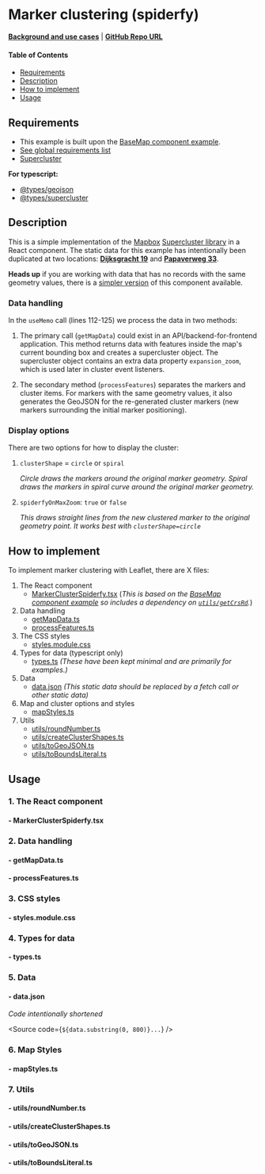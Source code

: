
<Meta of={MarkerClusterSpiderfyStories} />

# Marker clustering (spiderfy)

**[Background and use cases](../?path=/docs/marker-clustering--docs)** | **[GitHub Repo URL](https://github.com/Amsterdam/ee-react-map-demos/tree/main/src/pages/MarkerCluster)**

#### Table of Contents

- [Requirements](#requirements)
- [Description](#description)
- [How to implement](#how-to-implement)
- [Usage](#usage)

## Requirements

- This example is built upon the [BaseMap component example](../?path=/docs/react-baselayer--docs).
- [See global requirements list](../?path=/docs/global-requirements--docs)
- [Supercluster](https://www.npmjs.com/package/supercluster)

**For typescript:**

- [@types/geojson](https://www.npmjs.com/package/@types/geojson)
- [@types/supercluster](https://www.npmjs.com/package/@types/supercluster)

## Description

This is a simple implementation of the [Mapbox](https://www.mapbox.com/) [Supercluster library](https://github.com/mapbox/supercluster) in a React component. The static data for this example has intentionally been duplicated at two locations: **[Dijksgracht 19](https://data.amsterdam.nl/data/bag/nummeraanduiding/0363200000450029?center=52.3757212%2C4.9183681&term=Dijksgracht+19%2C+1019BT+Amsterdam&zoom=14)** and **[Papaverweg 33](https://data.amsterdam.nl/data/bag/nummeraanduiding/0363200000411392?center=52.3957353%2C4.9069465&term=Papaverweg+33%2C+1032KE+Amsterdam&zoom=14)**.

**Heads up** if you are working with data that has no records with the same geometry values, there is a [simpler version](../?path=/story/react-markercluster--default) of this component available.

### Data handling

In the `useMemo` call (lines 112-125) we process the data in two methods:

1. The primary call (`getMapData`) could exist in an API/backend-for-frontend application. This method returns data with features inside the map's current bounding box and creates a supercluster object. The supercluster object contains an extra data property `expansion_zoom`, which is used later in cluster event listeners.

2. The secondary method (`processFeatures`) separates the markers and cluster items. For markers with the same geometry values, it also generates the GeoJSON for the re-generated cluster markers (new markers surrounding the initial marker positioning).

### Display options

There are two options for how to display the cluster:
1. `clusterShape` = `circle` or `spiral`

    *Circle draws the markers around the original marker geometry. Spiral draws the markers in spiral curve around the original marker geometry.*

2. `spiderfyOnMaxZoom`: `true` or `false`

    *This draws straight lines from the new clustered marker to the original geometry point. It works best with `clusterShape=circle`*

## How to implement

To implement marker clustering with Leaflet, there are X files:

1. The React component
    - [MarkerClusterSpiderfy.tsx](#--markerclusterspiderfytsx) (*This is based on the [BaseMap component example](../?path=/docs/react-baselayer--docs) so includes a dependency on [`utils/getCrsRd`](../?path=/docs/react-baselayer--docs#1-getcrsrdts).*)
2. Data handling
    - [getMapData.ts](#--getmapdatats)
    - [processFeatures.ts](#--processfeaturests)
3. The CSS styles
    - [styles.module.css](#--stylesmodulecss)
4. Types for data (typescript only)
    - [types.ts](#--typests) *(These have been kept minimal and are primarily for examples.)*
5. Data
    - [data.json](#--datajson) *(This static data should be replaced by a fetch call or other static data)*
6. Map and cluster options and styles
    - [mapStyles.ts](#--mapstylests)
7. Utils
    - [utils/roundNumber.ts](#--utilsroundnumberts)
    - [utils/createClusterShapes.ts](#--utilscreateclustershapests)
    - [utils/toGeoJSON.ts](#--utilstogeojsonts)
    - [utils/toBoundsLiteral.ts](#--utilstoboundsliteralts)

## Usage

### 1. The React component

#### - MarkerClusterSpiderfy.tsx

<Source code={MarkerClusterSpiderfy} />

### 2. Data handling

#### - getMapData.ts

<Source code={getMapData} />

#### - processFeatures.ts

<Source code={processFeatures} />

### 3. CSS styles

#### - styles.module.css

<Source code={styles} />

### 4. Types for data

#### - types.ts

<Source code={types} />

### 5. Data

#### - data.json

*Code intentionally shortened*

<Source code={`${data.substring(0, 800)}...`} />

### 6. Map Styles

#### - mapStyles.ts

<Source code={mapStyles} />

### 7. Utils

#### - utils/roundNumber.ts

<Source code={roundNumber} />

#### - utils/createClusterShapes.ts

<Source code={createClusterShapes} />

#### - utils/toGeoJSON.ts

<Source code={toGeoJSON} />

#### - utils/toBoundsLiteral.ts

<Source code={toBoundsLiteral} />
